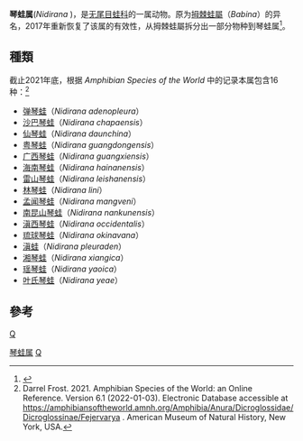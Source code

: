 {{Automatic taxobox
| taxon = Nidirana 
| authority = Dubois, 1992
}}

'''琴蛙属'''(''Nidirana'' )，是[[无尾目|无尾目]][[蛙科|蛙科]]的一属动物。原为[[拇棘蛙屬|拇棘蛙屬]]（''Babina''）的异名，2017年重新恢复了该属的有效性，从拇棘蛙屬拆分出一部分物种到琴蛙属<ref>{{cite journal |last1=Lyu |first1=Zhi-Tong |last2=Zeng |first2=Zhao-Chi |last3=Wang |first3=Jian |last4=Lin |first4=Chao-Yu |last5=Liu |first5=Zu-Yao |last6=Wang |first6=Ying-Yong |title=Resurrection of genus Nidirana (Anura: Ranidae) and synonymizing N. caldwelli with N. adenopleura, with description of a new species from China |journal=Amphibia-Reptilia |date=2017-01-01 |volume=38 |issue=4 |pages=483–502 |doi=10.1163/15685381-00003130}}</ref>。

== 種類 ==
截止2021年底，根据 ''Amphibian Species of the World'' 中的记录本属包含16种：<ref>Darrel Frost. 2021. Amphibian Species of the World: an Online Reference. Version 6.1 (2022-01-03). Electronic Database accessible at https://amphibiansoftheworld.amnh.org/Amphibia/Anura/Dicroglossidae/Dicroglossinae/Fejervarya {{Wayback|url=https://amphibiansoftheworld.amnh.org/Amphibia/Anura/Dicroglossidae/Dicroglossinae/Fejervarya |date=20220103002448 }}. American Museum of Natural History, New York, USA.</ref>
* [[弹琴蛙|弹琴蛙]]（''Nidirana adenopleura''）
* [[沙巴琴蛙|沙巴琴蛙]]（''Nidirana chapaensis''）
* [[仙琴蛙|仙琴蛙]]（''Nidirana daunchina''）
* [[粤琴蛙|粤琴蛙]]（''Nidirana guangdongensis''）
* [[广西琴蛙|广西琴蛙]]（''Nidirana guangxiensis''）
* [[海南琴蛙|海南琴蛙]]（''Nidirana hainanensis''）
* [[雷山琴蛙|雷山琴蛙]]（''Nidirana leishanensis''）
* [[林琴蛙|林琴蛙]]（''Nidirana lini''）
* [[孟闻琴蛙|孟闻琴蛙]]（''Nidirana mangveni''）
* [[南昆山琴蛙|南昆山琴蛙]]（''Nidirana nankunensis''）
* [[滇西琴蛙|滇西琴蛙]]（''Nidirana occidentalis''）
* [[琉球琴蛙|琉球琴蛙]]（''Nidirana okinavana''）
* [[滇蛙|滇蛙]]（''Nidirana pleuraden''）
* [[湘琴蛙|湘琴蛙]]（''Nidirana xiangica''）
* [[瑶琴蛙|瑶琴蛙]]（''Nidirana yaoica''）
* [[叶氏琴蛙|叶氏琴蛙]]（''Nidirana yeae''）

== 參考 ==
{{reflist}}
{{taxonbar|from=Q50549240}}
[[category:蛙科|Q]]
[[Category:琴蛙属|]]
[[Category:_1992年描述的分类群|Q]]